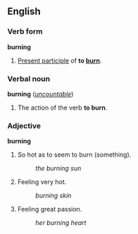 ==English==
===Verb form===
'''burning'''
 
#[[Present participle]] of '''to [[burn]]'''.
 
===Verbal noun===
'''burning''' (''[[uncountable]]'')
 
#The action of the verb '''to burn'''.
 
===Adjective===
'''burning'''
 
#So hot as to seem to burn (something).
#:''the burning sun''
#Feeling very hot.
#:''burning skin''
#Feeling great passion.
#:''her burning heart''